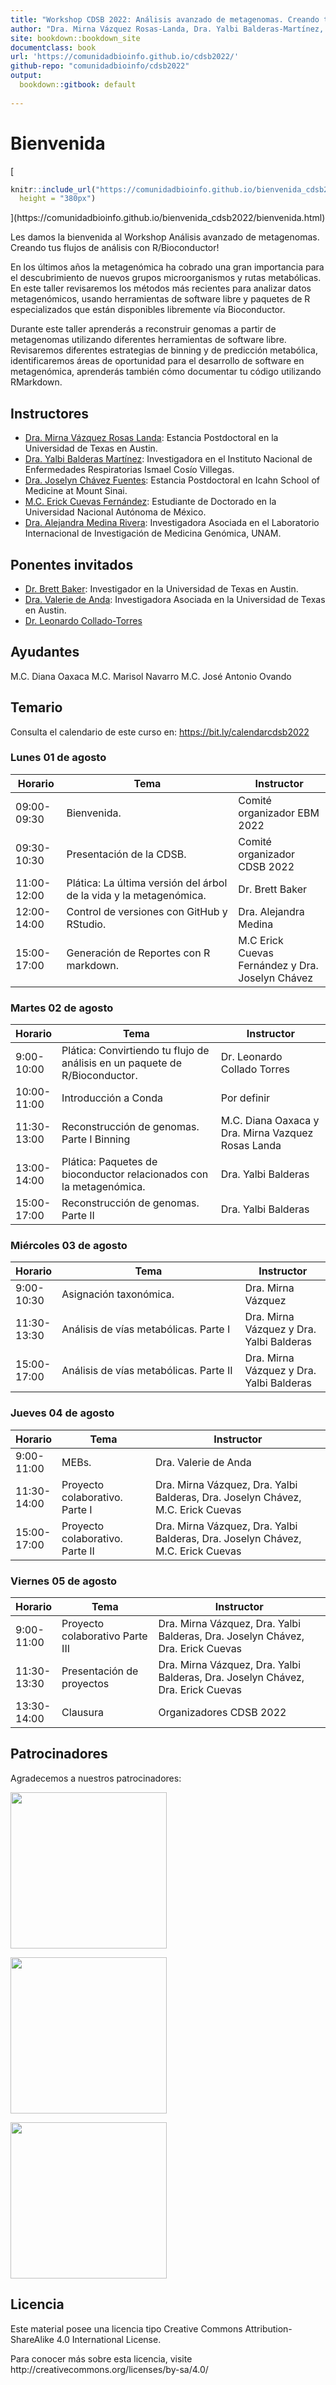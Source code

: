 ```yaml
---
title: "Workshop CDSB 2022: Análisis avanzado de metagenomas. Creando tus flujos de análisis con R/Bioconductor."
author: "Dra. Mirna Vázquez Rosas-Landa, Dra. Yalbi Balderas-Martínez, Dra. Joselyn Chávez, M.C. Erick Cuevas-Fernández, Dra. Alejandra Medina-Rivera, Dr. Leonardo Collado-Torres, Dr. Brett Baker, Dra. Valerie de Anda"
site: bookdown::bookdown_site
documentclass: book
url: 'https://comunidadbioinfo.github.io/cdsb2022/'
github-repo: "comunidadbioinfo/cdsb2022"
output:
  bookdown::gitbook: default
  
---
```


# Bienvenida {-}

[
```r
knitr::include_url("https://comunidadbioinfo.github.io/bienvenida_cdsb2022/bienvenida.html",
  height = "380px")
```
](https://comunidadbioinfo.github.io/bienvenida_cdsb2022/bienvenida.html)


Les damos la bienvenida al Workshop Análisis avanzado de metagenomas. Creando tus flujos de análisis con R/Bioconductor! 

<p align="justify">
En los últimos años la metagenómica ha cobrado una gran importancia para  el descubrimiento de nuevos grupos microorganismos y rutas metabólicas. En este taller revisaremos los métodos más recientes para analizar datos metagenómicos, usando herramientas de software libre y paquetes de R especializados que están disponibles libremente vía Bioconductor. 

Durante este taller aprenderás a reconstruir genomas a partir de metagenomas utilizando diferentes herramientas de software libre. Revisaremos diferentes estrategias de binning y de predicción metabólica, identificaremos áreas de oportunidad para el desarrollo de software en metagenómica, aprenderás también cómo documentar tu código utilizando RMarkdown.


## Instructores

- [Dra. Mirna Vázquez Rosas Landa](https://comunidadbioinfo.github.io/es/authors/mirnavrl/): Estancia Postdoctoral en la Universidad de Texas en Austin.
- [Dra. Yalbi Balderas Martínez](https://comunidadbioinfo.github.io/es/authors/yalbibalderas/):  Investigadora en el Instituto Nacional de Enfermedades Respiratorias Ismael Cosío Villegas.
- [Dra. Joselyn Chávez Fuentes](https://comunidadbioinfo.github.io/es/authors/josschavezf/): Estancia Postdoctoral en Icahn School of Medicine at Mount Sinai.
- [M.C. Erick Cuevas Fernández](https://comunidadbioinfo.github.io/es/authors/erickcufe/): Estudiante de Doctorado en la Universidad Nacional Autónoma de México.
- [Dra. Alejandra Medina Rivera](https://comunidadbioinfo.github.io/es/authors/amedina/): Investigadora Asociada en el Laboratorio Internacional de Investigación de Medicina Genómica, UNAM. 


## Ponentes invitados

- [Dr. Brett Baker](https://comunidadbioinfo.github.io/authors/brettbaker/): Investigador en la Universidad de Texas en Austin.
- [Dra. Valerie de Anda](https://comunidadbioinfo.github.io/authors/valeriedeanda/): Investigadora Asociada en la Universidad de Texas en Austin.
- [Dr. Leonardo Collado-Torres](https://comunidadbioinfo.github.io/authors/lcollado/)

## Ayudantes

M.C. Diana Oaxaca
M.C. Marisol Navarro
M.C. José Antonio Ovando


## Temario 

Consulta el calendario de este curso en: <https://bit.ly/calendarcdsb2022>

### Lunes 01 de agosto

| Horario     | Tema                                       | Instructor             |
|-------------|--------------------------------------------|------------------------|
| 09:00-09:30 | Bienvenida.                                | Comité organizador EBM 2022 |
| 09:30-10:30 | Presentación de la CDSB.                   | Comité organizador CDSB 2022 |
| 11:00-12:00 | Plática: La última versión del árbol de la vida y la metagenómica. | Dr. Brett Baker |
| 12:00-14:00 | Control de versiones con GitHub y RStudio. | Dra. Alejandra Medina       |
| 15:00-17:00 | Generación de Reportes con R markdown.     | M.C Erick Cuevas Fernández y Dra. Joselyn Chávez |

### Martes 02 de agosto

| Horario     | Tema                                              | Instructor                        |
|-------------|---------------------------------------------------|-----------------------------------|
| 9:00-10:00  | Plática: Convirtiendo tu flujo de análisis en un paquete de R/Bioconductor. | Dr. Leonardo Collado Torres |
| 10:00-11:00 | Introducción a Conda                              | Por definir                       |
| 11:30-13:00 | Reconstrucción de genomas. Parte I Binning               | M.C. Diana Oaxaca y Dra. Mirna Vazquez Rosas Landa                 |
| 13:00-14:00 | Plática: Paquetes de bioconductor relacionados con la metagenómica. |  Dra. Yalbi Balderas  |
| 15:00-17:00 | Reconstrucción de genomas. Parte II               | Dra. Yalbi Balderas               |

### Miércoles 03 de agosto

| Horario     | Tema                                                | Instructor              |
|-------------|-----------------------------------------------------|-------------------------|
| 9:00-10:30  | Asignación taxonómica.                              | Dra. Mirna Vázquez           |
| 11:30-13:30 | Análisis de vías metabólicas. Parte I               | Dra. Mirna Vázquez y  Dra. Yalbi Balderas |
| 15:00-17:00 | Análisis de vías metabólicas. Parte II              | Dra. Mirna Vázquez y  Dra. Yalbi Balderas |

### Jueves 04 de agosto

| Horario     | Tema                            | Instructor                                                  |
|-------------|---------------------------------|-------------------------------------------------------------|
| 9:00-11:00  | MEBs.                           | Dra. Valerie de Anda                                        |
| 11:30-14:00 | Proyecto colaborativo. Parte I  | Dra. Mirna Vázquez, Dra. Yalbi Balderas, Dra. Joselyn Chávez, M.C. Erick Cuevas |
| 15:00-17:00 | Proyecto colaborativo. Parte II | Dra. Mirna Vázquez, Dra. Yalbi Balderas, Dra. Joselyn Chávez, M.C. Erick Cuevas |

### Viernes 05 de agosto

| Horario     | Tema                             | Instructor                                                  |
|-------------|----------------------------------|-------------------------------------------------------------|
| 9:00-11:00  | Proyecto colaborativo Parte III  | Dra. Mirna Vázquez, Dra. Yalbi Balderas, Dra. Joselyn Chávez, Dra. Erick Cuevas |
| 11:30-13:30 | Presentación de proyectos        | Dra. Mirna Vázquez, Dra. Yalbi Balderas, Dra. Joselyn Chávez, Dra. Erick Cuevas |
| 13:30-14:00 | Clausura                         | Organizadores CDSB 2022                                     |

## Patrocinadores

Agradecemos a nuestros patrocinadores:

[<img src="http://www.nnb.unam.mx/TIB2020/wp-content/uploads/sites/2/2020/03/RMB_Logo-horizontal.png" width="250px" />](https://www.redmexicanadebioinformatica.org/)

[<img src="https://www.nnb.unam.mx/wp-content/uploads/2021/04/logo-principal.png" width="250px" />](https://www.nnb.unam.mx)

[<img src="https://bioconductor.org/images/logo_bioconductor.gif" width="250px" />](https://bioconductor.org)



## Licencia

Este material posee una licencia tipo Creative Commons Attribution-ShareAlike 4.0 International License. 

Para conocer más sobre esta licencia, visite http://creativecommons.org/licenses/by-sa/4.0/

